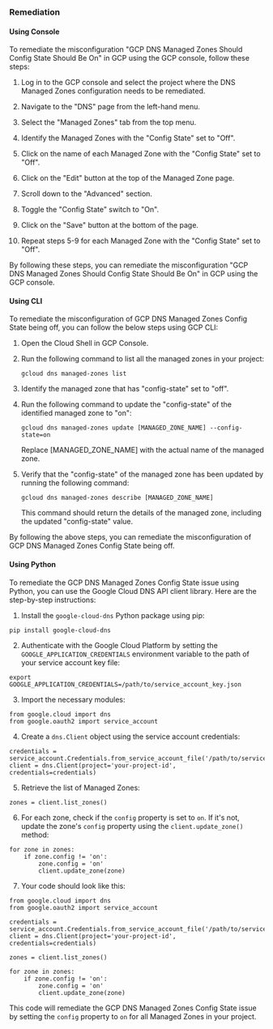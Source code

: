 ### Remediation

#### Using Console

To remediate the misconfiguration "GCP DNS Managed Zones Should Config State Should Be On" in GCP using the GCP console, follow these steps:

1. Log in to the GCP console and select the project where the DNS Managed Zones configuration needs to be remediated.

2. Navigate to the "DNS" page from the left-hand menu.

3. Select the "Managed Zones" tab from the top menu.

4. Identify the Managed Zones with the "Config State" set to "Off".

5. Click on the name of each Managed Zone with the "Config State" set to "Off".

6. Click on the "Edit" button at the top of the Managed Zone page.

7. Scroll down to the "Advanced" section.

8. Toggle the "Config State" switch to "On".

9. Click on the "Save" button at the bottom of the page.

10. Repeat steps 5-9 for each Managed Zone with the "Config State" set to "Off".

By following these steps, you can remediate the misconfiguration "GCP DNS Managed Zones Should Config State Should Be On" in GCP using the GCP console.

#### Using CLI

To remediate the misconfiguration of GCP DNS Managed Zones Config State being off, you can follow the below steps using GCP CLI:

1. Open the Cloud Shell in GCP Console.

2. Run the following command to list all the managed zones in your project:

   ```
   gcloud dns managed-zones list
   ```

3. Identify the managed zone that has "config-state" set to "off".

4. Run the following command to update the "config-state" of the identified managed zone to "on":

   ```
   gcloud dns managed-zones update [MANAGED_ZONE_NAME] --config-state=on
   ```

   Replace [MANAGED_ZONE_NAME] with the actual name of the managed zone.

5. Verify that the "config-state" of the managed zone has been updated by running the following command:

   ```
   gcloud dns managed-zones describe [MANAGED_ZONE_NAME]
   ```

   This command should return the details of the managed zone, including the updated "config-state" value.

By following the above steps, you can remediate the misconfiguration of GCP DNS Managed Zones Config State being off.

#### Using Python

To remediate the GCP DNS Managed Zones Config State issue using Python, you can use the Google Cloud DNS API client library. Here are the step-by-step instructions:

1. Install the `google-cloud-dns` Python package using pip:

```
pip install google-cloud-dns
```

2. Authenticate with the Google Cloud Platform by setting the `GOOGLE_APPLICATION_CREDENTIALS` environment variable to the path of your service account key file:

```
export GOOGLE_APPLICATION_CREDENTIALS=/path/to/service_account_key.json
```

3. Import the necessary modules:

```
from google.cloud import dns
from google.oauth2 import service_account
```

4. Create a `dns.Client` object using the service account credentials:

```
credentials = service_account.Credentials.from_service_account_file('/path/to/service_account_key.json')
client = dns.Client(project='your-project-id', credentials=credentials)
```

5. Retrieve the list of Managed Zones:

```
zones = client.list_zones()
```

6. For each zone, check if the `config` property is set to `on`. If it's not, update the zone's `config` property using the `client.update_zone()` method:

```
for zone in zones:
    if zone.config != 'on':
        zone.config = 'on'
        client.update_zone(zone)
```

7. Your code should look like this:

```
from google.cloud import dns
from google.oauth2 import service_account

credentials = service_account.Credentials.from_service_account_file('/path/to/service_account_key.json')
client = dns.Client(project='your-project-id', credentials=credentials)

zones = client.list_zones()

for zone in zones:
    if zone.config != 'on':
        zone.config = 'on'
        client.update_zone(zone)
```

This code will remediate the GCP DNS Managed Zones Config State issue by setting the `config` property to `on` for all Managed Zones in your project.

